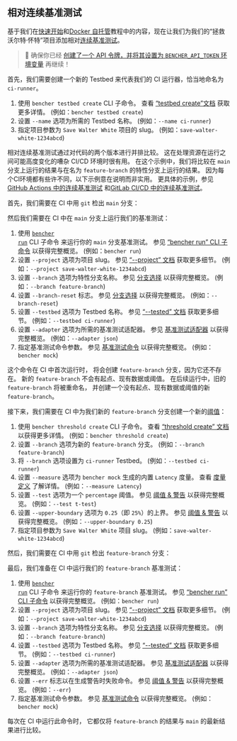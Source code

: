 
## 相对连续基准测试

基于我们在[快速开始][quick start]和[Docker 自托管][docker self-hosted]教程中的内容，现在让我们为我们的“拯救沃尔特·怀特”项目添加相对[连续基准测试][continuous benchmarking]。

> 🐰 确保你已经
> [创建了一个 API 令牌，并将其设置为 `BENCHER_API_TOKEN` 环境变量][create an api token]
> 再继续！

首先，我们需要创建一个新的 Testbed 来代表我们的 CI 运行器，恰当地命名为 `ci-runner`。

<TestbedCreate />

1. 使用 `bencher testbed create` CLI 子命令。
   查看 [“testbed create”文档][testbed create] 获取更多详情。
   (例如：`bencher testbed create`)
2. 设置 `--name` 选项为所需的 Testbed 名称。
   (例如：`--name ci-runner`)
3. 指定项目参数为 `Save Walter White` 项目的 slug。
   (例如：`save-walter-white-1234abcd`)

相对连续基准测试通过对代码的两个版本进行并排比较。
这在处理资源在运行之间可能高度变化的嘈杂 CI/CD 环境时很有用。
在这个示例中，我们将比较在 `main` 分支上运行的结果与在名为 `feature-branch` 的特性分支上运行的结果。
因为每个CI环境都有些许不同，以下示例意在说明而非实用。
更具体的示例，参见[GitHub Actions 中的连续基准测试][github actions]
和[GitLab CI/CD 中的连续基准测试][gitlab ci/cd]。

首先，我们需要在 CI 中用 `git` 检出 `main` 分支：

<GitCheckoutMain />

然后我们需要在 CI 中在 `main` 分支上运行我们的基准测试：

<RunMainRelative />

1. 使用 <code><a href="/zh/docs/explanation/bencher-run/">bencher run</a></code> CLI 子命令
   来运行你的 `main` 分支基准测试。
   参见 [“bencher run” CLI 子命令][bencher run] 以获得完整概览。
   (例如：`bencher run`)
2. 设置 `--project` 选项为项目 slug。
   参见 [“--project” 文档][project option] 获取更多细节。
   (例如：`--project save-walter-white-1234abcd`)
3. 设置 `--branch` 选项为特性分支名称。
   参见 [分支选择][branch selection branch] 以获得完整概览。
   (例如：`--branch feature-branch`)
4. 设置 `--branch-reset` 标志。
   参见 [分支选择][branch selection reset] 以获得完整概览。
   (例如：`--branch-reset`)
5. 设置 `--testbed` 选项为 Testbed 名称。
   参见 [“--tested” 文档][testbed option] 获取更多细节。
   (例如：`--testbed ci-runner`)
6. 设置 `--adapter` 选项为所需的基准测试适配器。
   参见 [基准测试适配器][adapters] 以获得完整概览。
   (例如：`--adapter json`)
7. 指定基准测试命令参数。
    参见 [基准测试命令][command argument] 以获得完整概览。
    (例如：`bencher mock`)

这个命令在 CI 中首次运行时，
将会创建 `feature-branch` 分支，因为它还不存在。
新的 `feature-branch` 不会有起点、现有数据或阈值。
在后续运行中，旧的 `feature-branch` 将被重命名，
并创建一个没有起点、现有数据或阈值的新 `feature-branch`。

接下来，我们需要在 CI 中为我们新的 `feature-branch` 分支创建一个新的[阈值][thresholds]：

<ThresholdCreateRelative />

1. 使用 `bencher threshold create` CLI 子命令。
   查看 [“threshold create” 文档][threshold create] 以获得更多详情。
   (例如：`bencher threshold create`)
2. 设置 `--branch` 选项为新的 `feature-branch` 分支。
   (例如：`--branch feature-branch`)
3. 将 `--branch` 选项设置为 `ci-runner` Testbed。
   (例如：`--testbed ci-runner`)
4. 设置 `--measure` 选项为 `bencher mock` 生成的内置 `Latency` 度量。
   查看 [度量定义][measure] 了解详情。
   (例如：`--measure Latency`)
5. 设置 `--test` 选项为一个 `percentage` 阈值。
   参见 [阈值 & 警告][percentage] 以获得完整概览。
   (例如：`--test t-test`)
6. 设置 `--upper-boundary` 选项为 `0.25`（即 `25%`）的上界。
   参见 [阈值 & 警告][percentage upper boundary] 以获得完整概览。
   (例如：`--upper-boundary 0.25`)
7. 指定项目参数为 `Save Walter White` 项目 slug。
   (例如：`save-walter-white-1234abcd`)

然后，我们需要在 CI 中用 `git` 检出 `feature-branch` 分支：

<GitCheckoutFeature />

最后，我们准备在 CI 中运行我们的 `feature-branch` 基准测试：

<RunFeatureRelative />

1. 使用 <code><a href="/zh/docs/explanation/bencher-run/">bencher run</a></code> CLI 子命令
   来运行你的 `feature-branch` 基准测试。
   参见 [“bencher run” CLI 子命令][bencher run] 以获得完整概览。
   (例如：`bencher run`)
2. 设置 `--project` 选项为项目 slug。
   参见 [“--project” 文档][project option] 获取更多细节。
   (例如：`--project save-walter-white-1234abcd`)
3. 设置 `--branch` 选项为特性分支名称。
   参见 [分支选择][branch selection branch] 以获得完整概览。
   (例如：`--branch feature-branch`)
4. 设置 `--testbed` 选项为 Testbed 名称。
   参见 [“--tested” 文档][testbed option] 获取更多细节。
   (例如：`--testbed ci-runner`)
5. 设置 `--adapter` 选项为所需的基准测试适配器。
   参见 [基准测试适配器][adapters] 以获得完整概览。
   (例如：`--adapter json`)
6. 设置 `--err` 标志以在生成警告时失败命令。
   参见 [阈值 & 警告][alerts] 以获得完整概览。
   (例如：`--err`)
7. 指定基准测试命令参数。
   参见 [基准测试命令][command argument] 以获得完整概览。
   (例如：`bencher mock`)

每次在 CI 中运行此命令时，
它都仅将 `feature-branch` 的结果与 `main` 的最新结果进行比较。

[quick start]: /zh/docs/tutorial/quick-start/
[docker self-hosted]: /zh/docs/tutorial/docker/
[continuous benchmarking]: /zh/docs/explanation/continuous-benchmarking/
[create an api token]: /zh/docs/tutorial/quick-start/#create-an-api-token
[testbed create]: /zh/docs/api/projects/testbeds/#post-v0projectsprojecttestbeds
[github actions]: /zh/docs/how-to/github-actions/
[gitlab ci/cd]: /zh/docs/how-to/gitlab-ci-cd/
[bencher run]: /zh/docs/explanation/bencher-run/
[project option]: /zh/docs/explanation/bencher-run/#--project-project
[branch selection branch]: /zh/docs/explanation/branch-selection/#--branch-branch
[branch selection reset]: /zh/docs/explanation/branch-selection/#--branch-reset
[testbed option]: /zh/docs/explanation/bencher-run/#--testbed-testbed
[adapters]: /zh/docs/explanation/adapters/
[command argument]: /zh/docs/explanation/bencher-run/#benchmark-command
[thresholds]: /zh/docs/explanation/thresholds/
[threshold create]: /zh/docs/api/projects/thresholds/#post-v0projectsprojectthresholds
[measure]: /zh/docs/explanation/benchmarking/#measure
[percentage]: /zh/docs/explanation/thresholds/#percentage-thresholds
[percentage upper boundary]: /zh/docs/explanation/thresholds/#percentage-threshold-upper-boundary
[alerts]: /zh/docs/explanation/thresholds/#alerts
